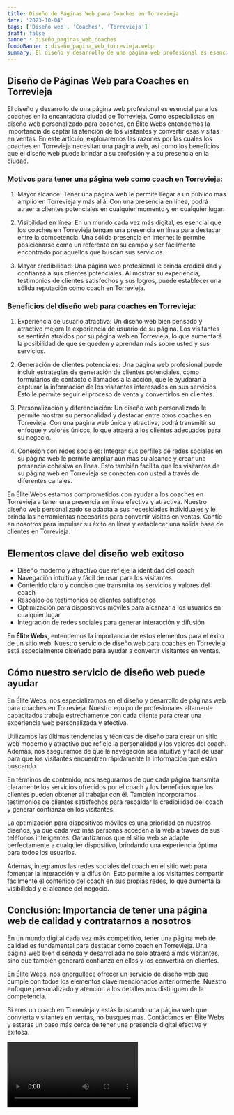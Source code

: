 ```yaml
---
title: Diseño de Páginas Web para Coaches en Torrevieja
date: '2023-10-04'
tags: ['Diseño web', 'Coaches', 'Torrevieja']
draft: false
banner : diseño_paginas_web_coaches
fondoBanner : diseño_pagina_web_torrevieja.webp
summary: El diseño y desarrollo de una página web profesional es esencial para los coaches en la encantadora ciudad de Torrevieja. Como especialistas en diseño web personalizado para coaches, en Élite Webs entendemos la importancia de captar la atención de los visitantes y convertir esas visitas en ventas. En este artículo, exploraremos las razones por las cuales los coaches en Torrevieja necesitan una página web, así como los beneficios que el diseño web puede brindar a su profesión y a su presencia en la ciudad.
---
```


## Diseño de Páginas Web para Coaches en Torrevieja

El diseño y desarrollo de una página web profesional es esencial para los coaches en la encantadora ciudad de Torrevieja. Como especialistas en diseño web personalizado para coaches, en Élite Webs entendemos la importancia de captar la atención de los visitantes y convertir esas visitas en ventas. En este artículo, exploraremos las razones por las cuales los coaches en Torrevieja necesitan una página web, así como los beneficios que el diseño web puede brindar a su profesión y a su presencia en la ciudad.

### Motivos para tener una página web como coach en Torrevieja:

1. Mayor alcance: Tener una página web le permite llegar a un público más amplio en Torrevieja y más allá. Con una presencia en línea, podrá atraer a clientes potenciales en cualquier momento y en cualquier lugar.

2. Visibilidad en línea: En un mundo cada vez más digital, es esencial que los coaches en Torrevieja tengan una presencia en línea para destacar entre la competencia. Una sólida presencia en internet le permite posicionarse como un referente en su campo y ser fácilmente encontrado por aquellos que buscan sus servicios.

3. Mayor credibilidad: Una página web profesional le brinda credibilidad y confianza a sus clientes potenciales. Al mostrar su experiencia, testimonios de clientes satisfechos y sus logros, puede establecer una sólida reputación como coach en Torrevieja.

### Beneficios del diseño web para coaches en Torrevieja:

1. Experiencia de usuario atractiva: Un diseño web bien pensado y atractivo mejora la experiencia de usuario de su página. Los visitantes se sentirán atraídos por su página web en Torrevieja, lo que aumentará la posibilidad de que se queden y aprendan más sobre usted y sus servicios.

2. Generación de clientes potenciales: Una página web profesional puede incluir estrategias de generación de clientes potenciales, como formularios de contacto o llamados a la acción, que le ayudarán a capturar la información de los visitantes interesados en sus servicios. Esto le permite seguir el proceso de venta y convertirlos en clientes.

3. Personalización y diferenciación: Un diseño web personalizado le permite mostrar su personalidad y destacar entre otros coaches en Torrevieja. Con una página web única y atractiva, podrá transmitir su enfoque y valores únicos, lo que atraerá a los clientes adecuados para su negocio.

4. Conexión con redes sociales: Integrar sus perfiles de redes sociales en su página web le permite ampliar aún más su alcance y crear una presencia cohesiva en línea. Esto también facilita que los visitantes de su página web en Torrevieja se conecten con usted a través de diferentes canales.

En Élite Webs estamos comprometidos con ayudar a los coaches en Torrevieja a tener una presencia en línea efectiva y atractiva. Nuestro diseño web personalizado se adapta a sus necesidades individuales y le brinda las herramientas necesarias para convertir visitas en ventas. Confíe en nosotros para impulsar su éxito en línea y establecer una sólida base de clientes en Torrevieja.

<GifSeo />

<Cta />

## Elementos clave del diseño web exitoso

- Diseño moderno y atractivo que refleje la identidad del coach
- Navegación intuitiva y fácil de usar para los visitantes
- Contenido claro y conciso que transmita los servicios y valores del coach
- Respaldo de testimonios de clientes satisfechos
- Optimización para dispositivos móviles para alcanzar a los usuarios en cualquier lugar
- Integración de redes sociales para generar interacción y difusión

En **Élite Webs**, entendemos la importancia de estos elementos para el éxito de un sitio web. Nuestro servicio de diseño web para coaches en Torrevieja está especialmente diseñado para ayudar a convertir visitantes en ventas.

## Cómo nuestro servicio de diseño web puede ayudar

En Élite Webs, nos especializamos en el diseño y desarrollo de páginas web para coaches en Torrevieja. Nuestro equipo de profesionales altamente capacitados trabaja estrechamente con cada cliente para crear una experiencia web personalizada y efectiva.

Utilizamos las últimas tendencias y técnicas de diseño para crear un sitio web moderno y atractivo que refleje la personalidad y los valores del coach. Además, nos aseguramos de que la navegación sea intuitiva y fácil de usar para que los visitantes encuentren rápidamente la información que están buscando.

En términos de contenido, nos aseguramos de que cada página transmita claramente los servicios ofrecidos por el coach y los beneficios que los clientes pueden obtener al trabajar con él. También incorporamos testimonios de clientes satisfechos para respaldar la credibilidad del coach y generar confianza en los visitantes.

La optimización para dispositivos móviles es una prioridad en nuestros diseños, ya que cada vez más personas acceden a la web a través de sus teléfonos inteligentes. Garantizamos que el sitio web se adapte perfectamente a cualquier dispositivo, brindando una experiencia óptima para todos los usuarios.

Además, integramos las redes sociales del coach en el sitio web para fomentar la interacción y la difusión. Esto permite a los visitantes compartir fácilmente el contenido del coach en sus propias redes, lo que aumenta la visibilidad y el alcance del negocio.

## Conclusión: Importancia de tener una página web de calidad y contratarnos a nosotros

En un mundo digital cada vez más competitivo, tener una página web de calidad es fundamental para destacar como coach en Torrevieja. Una página web bien diseñada y desarrollada no solo atraerá a más visitantes, sino que también generará confianza en ellos y los convertirá en clientes.

En Élite Webs, nos enorgullece ofrecer un servicio de diseño web que cumple con todos los elementos clave mencionados anteriormente. Nuestro enfoque personalizado y atención a los detalles nos distinguen de la competencia.

Si eres un coach en Torrevieja y estás buscando una página web que convierta visitantes en ventas, no busques más. Contáctanos en Élite Webs y estarás un paso más cerca de tener una presencia digital efectiva y exitosa.

<Video />

<CtaBot job='Coaches' city='Torrevieja'/>

<Gmaps query='Torrevieja+españa+maps' />